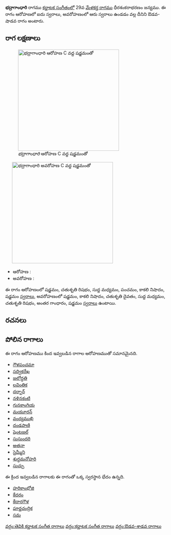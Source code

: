 {{Infobox ragam
	| name          	= భద్రాగాంధారి
	| synonym	    	= 
	| mela          	= 
	| chakra        	= 
	| janaka        	= 
	| type          	= ఔడవ-శాడవ
	| arohanam      	= {{svaraC|S|R2|M1|P|N3|S'}} 
	| avarohanam    	= {{svaraC|S'|N3|D2|M1|R2|G3|S}}
	| jeeva         	=
	| chhaya        	=
	| nyasa         	=
	| vishesha      	= 
	| equivalent  		= 
}}
{{కర్ణాటక సంగీత రాగాలు}}
'''భద్రాగాంధారి''' రాగము [[కర్ణాటక సంగీతం]]లో 29వ [[మేళకర్త రాగము]] ధీరశంకరాభరణం జన్యము.  ఈ రాగం ఆరోహణలో ఐదు స్వరాలు, అవరోహణంలో ఆరు స్వరాలు ఉండడం వల్ల దీనిని ఔడవ-షాడవ రాగం అంటారు.


==రాగ లక్షణాలు==
[[Image:bhadragandhari_ar_kb2wiki.png|thumb|right|316px|''భద్రాగాంధారి'' ఆరోహణ C వద్ద షడ్జమంతో]]
	[[Image:bhadragandhari_av_kb2wiki.png|thumb|right|316px|''భద్రాగాంధారి'' అవరోహణ C వద్ద షడ్జమంతో]]

* ఆరోహణ : {{svaraC|S|R2|M1|P|N3|S'}} 
* అవరోహణ : {{svaraC|S'|N3|D2|M1|R2|G3|S}}

ఈ రాగం ఆరోహణంలో షడ్జమం, చతుశృతి రిషభం, సుద్ద మధ్యమం, పంచమం, కాకలి  నిషాదం, షడ్జమం [[స్వరాలు]], అవరోహణంలో షడ్జమం, కాకలి  నిషాదం, చతుశృతి దైవతం, సుద్ద మధ్యమం, చతుశృతి రిషభం, అంతర గాంధారం, షడ్జమం [[స్వరాలు]] ఉంటాయి.

==రచనలు==



==పోలిన రాగాలు==
ఈ రాగం ఆరోహణము కింద ఇవ్వబడిన రాగాల ఆరోహణముతో సమానమైనది.
* [[గౌళపంచమా]]
* [[సద్వికరేఖ]]
* [[జలోద్ధతి]]
* [[లవింతిక]]
* [[దర్బార్]]
* [[నళినకంటి]]
* [[గునకాంగియ]]
* [[మయూరన్]]
* [[వంద్యముఖి]]
* [[దండపాణి]]
* [[షెంటజల్]]
* [[సుసుందరి]]
* [[అతనా]]
* [[సైమ్మీని]]
* [[శుద్ధమనోహరి]]
* [[సుచ్చు]]

ఈ క్రింద ఇవ్వబడిన రాగాలకు ఈ రాగంతో ఒక్క స్వరస్థాన భేదం ఉన్నది.
* [[హరికాంభోజి]]
* [[కేదరం]]
* [[కేదారగౌళ]]
* [[పూర్ణచంద్రిక]]
* [[సమ]]



[[వర్గం:తెవికి కర్ణాటక సంగీత రాగాలు]]
[[వర్గం:కర్ణాటక సంగీత రాగాలు]]
[[వర్గం:ఔడవ-శాడవ రాగాలు]]
